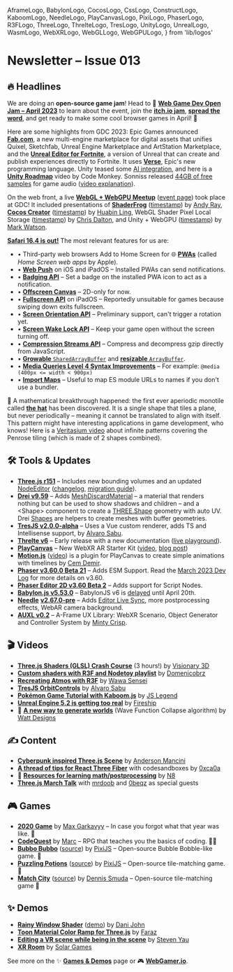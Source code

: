   AframeLogo,
  BabylonLogo,
  CocosLogo,
  CssLogo,
  ConstructLogo,
  KaboomLogo,
  NeedleLogo,
  PlayCanvasLogo,
  PixiLogo,
  PhaserLogo,
  R3FLogo,
  ThreeLogo,
  ThrelteLogo,
  TresLogo,
  UnityLogo,
  UnrealLogo,
  WasmLogo,
  WebXRLogo,
  WebGLLogo,
  WebGPULogo,
} from 'lib/logos'

# Newsletter – Issue 013

<SubTitleDate value="2023-03-30" />

<NoBulletListStyles />
<NewsletterStyles />

## 🔥 Headlines

We are doing an **open-source game jam**! Head to 🍓 [**Web Game Dev Open Jam – April 2023**](https://www.webgamedev.com/open-jam-april-2023) to learn about the event, join the [**itch.io jam**](https://itch.io/jam/web-game-dev-open-jam-april-2023), [**spread the word**](https://twitter.com/webgamedevs/status/1641500458970669083), and get ready to make some cool browser games in April! 🚀

Here are some highlights from GDC 2023: <UnrealLogo /> Epic Games announced [**Fab.com**](https://www.fab.com/), a new multi-engine
marketplace for digital assets that unifies Quixel, Sketchfab, Unreal Engine Marketplace and
ArtStation Marketplace, and the [**Unreal Editor for
Fortnite**](https://www.unrealengine.com/en-US/blog/unreal-editor-for-fortnite-is-now-available-in-beta),
a version of Unreal that can create and publish experiences directly to Fortnite. It uses
[**Verse**](https://dev.epicgames.com/documentation/en-us/uefn/verse-language-reference), Epic's new
programming language. <UnityLogo /> Unity teased some [AI
integration](https://twitter.com/unitygames/status/1638510865069531138), and here is a [**Unity
Roadmap**](https://www.youtube.com/watch?v=nUJrEa06nes) video by Code Monkey. Sonniss released [44GB of free samples](https://gdc.sonniss.com/) for game audio ([video explanation](https://www.youtube.com/watch?v=HhIacRZ0dcw)).

<WebGLLogo /> <WebGPULogo /> On the web front, a live [**WebGL + WebGPU
Meetup**](https://www.youtube.com/watch?v=oWwtCDv3Pgg) ([event
page](https://www.khronos.org/events/webglwebgpu-meetup-at-the-2023-game-developers-conference))
took place at GDC! It included presentations of [**ShaderFrog**](https://shaderfrog.com/)
([timestamp](https://www.youtube.com/live/oWwtCDv3Pgg?feature=share&t=1827)) by [Andy
Ray](https://twitter.com/andrewray), <CocosLogo /> [**Cocos
Creator**](https://www.cocos.com/en/creator)
([timestamp](https://www.youtube.com/live/oWwtCDv3Pgg?feature=share&t=2320)) by [Huabin
Ling](https://twitter.com/pandamicro), WebGL Shader Pixel Local Storage
([timestamp](https://www.youtube.com/live/oWwtCDv3Pgg?feature=share&t=3711)) by [Chris
Dalton](https://twitter.com/csmartdalton), and <UnityLogo /> Unity + WebGPU
([timestamp](https://www.youtube.com/live/oWwtCDv3Pgg?feature=share&t=4313)) by [Mark
Watson](https://twitter.com/mark_kettner).

[**Safari 16.4 is out!**](https://webkit.org/blog/13966/webkit-features-in-safari-16-4/) The most relevant features for us are:

- • Third-party web browsers Add to Home Screen for 🌐 [**PWAs**](https://www.webgamedev.com/publishing/pwa) (called _Home Screen web apps_ by Apple).
- • [**Web Push**](https://developer.mozilla.org/en-US/docs/Web/API/Push_API) on iOS and iPadOS – Installed PWAs can send notifications.
- • [**Badging API**](https://developer.mozilla.org/en-US/docs/Web/API/Badging_API) – Set a badge on the installed PWA icon to act as a notification.
- • [**Offscreen Canvas**](https://developer.mozilla.org/en-US/docs/Web/API/OffscreenCanvas) – 2D-only for now.
- • [**Fullscreen API**](https://developer.mozilla.org/en-US/docs/Web/API/Fullscreen_API) on iPadOS – Reportedly unsuitable for games because swiping down exits fullscreen.
- • [**Screen Orientation API**](https://developer.mozilla.org/en-US/docs/Web/API/ScreenOrientation) – Preliminary support, can't trigger a rotation yet.
- • [**Screen Wake Lock API**](https://developer.mozilla.org/en-US/docs/Web/API/Screen_Wake_Lock_API) – Keep your game open without the screen turning off.
- • [**Compression Streams API**](https://developer.mozilla.org/en-US/docs/Web/API/Compression_Streams_API) – Compress and decompress gzip directly from JavaScript.
- • [**Growable** `SharedArrayBuffer`](https://developer.mozilla.org/en-US/docs/Web/JavaScript/Reference/Global_Objects/SharedArrayBuffer#growing_sharedarraybuffers) and [**resizable** `ArrayBuffer`](https://developer.mozilla.org/en-US/docs/Web/JavaScript/Reference/Global_Objects/ArrayBuffer).
- • [**Media Queries Level 4 Syntax Improvements**](https://developer.mozilla.org/en-US/docs/Web/CSS/Media_Queries/Using_media_queries#syntax_improvements_in_level_4) – For example: `@media (400px <= width < 900px)`
- • [**Import Maps**](https://web.dev/import-maps-in-all-modern-browsers/) – Useful to map ES module URLs to names if you don't use a bundler.

📐 A mathematical breakthrough happened: the first ever aperiodic monotile called [**the hat**](https://cs.uwaterloo.ca/~csk/hat/) has been discovered. It is a single shape that tiles a plane, but never periodically – meaning it cannot be translated to align with itself. This pattern might have interesting applications in game development, who knows! Here is a [Veritasium video](https://www.youtube.com/watch?v=48sCx-wBs34) about infinite patterns covering the Penrose tiling (which is made of 2 shapes combined).

## 🛠 Tools & Updates

- <ThreeLogo /> [**Three.js r151**](https://github.com/mrdoob/three.js/releases) – Includes new
  bounding volumes and an updated [NodeEditor](https://github.com/mrdoob/three.js/pull/25692)
  ([changelog](https://github.com/mrdoob/three.js/releases/tag/r151), [migration
  guide](https://github.com/mrdoob/three.js/wiki/Migration-Guide)).
- <R3FLogo /> [**Drei v9.59**](https://github.com/pmndrs/drei/releases) – Adds
  [MeshDiscardMaterial](https://github.com/pmndrs/drei#meshdiscardmaterial) – a material that
  renders nothing but can be used to show shadows and children – and a &lt;Shape&gt; component to
  create a [THREE.Shape](https://threejs.org/docs/#api/en/extras/core/Shape) geometry with auto UV.
  Drei [Shapes](https://github.com/pmndrs/drei#shapes) are helpers to create meshes with buffer
  geometries.
- <TresLogo /> [**TresJS v2.0.0-alpha**](https://tresjs.org/guide/migration-guide.html) – Uses a Vue
  custom renderer, adds TS and Intellisense support, by [Alvaro
  Sabu](https://twitter.com/alvarosabu).
- <ThrelteLogo /> [**Threlte v6**](https://next.threlte.xyz/) – Early release with a new
  documentation ([live
  playground](https://stackblitz.com/edit/sveltejs-kit-template-default-n1qand?file=src%2Froutes%2FScene.svelte)).
- <PlayCanvasLogo /> [**PlayCanvas**](https://playcanvas.com/) – New WebXR AR Starter Kit
  ([video](https://www.youtube.com/watch?v=kbymJ5ib1gQ), [blog
  post](https://blog.playcanvas.com/webxr-ar-made-easy-with-playcanvas/))
- <PlayCanvasLogo /> [**Motion.js**](https://github.com/devcem/motion-playcanvas)
  ([video](https://www.youtube.com/watch?v=EpCqspTkZxI)) is a plugin for PlayCanvas to create simple
  animations with timelines by [Cem Demir](https://twitter.com/cemdemir).
- <PhaserLogo /> [**Phaser v3.60.0 Beta 21**](https://github.com/photonstorm/phaser/releases) – Adds
  ESM Support. Read the [March 2023 Dev
  Log](https://www.patreon.com/posts/phaser-march-dev-80486375) for more details on v3.60.
- <PhaserLogo /> [**Phaser Editor 2D v3.60 Beta
  2**](https://phasereditor2d.com/blog/2023/03/finally-script-nodes-phaser-editor-2d-v3600-beta2-releaseed)
  – Adds support for Script Nodes.
- <BabylonLogo /> [**Babylon.js v5.53.0**](https://github.com/BabylonJS/Babylon.js/releases) –
  BabylonJS v6 is [delayed](https://twitter.com/babylonjs/status/1636774395220996097) until April
  20th.
- <NeedleLogo /> [**Needle**](https://needle.tools/)
  [**v2.67.0-pre**](https://github.com/needle-tools/needle-engine-support/releases) – Adds [Editor
  Live Sync](https://twitter.com/marcel_wiessler/status/1640415879480393734), more postprocessing
  effects, WebAR camera background.
- <AframeLogo /> [**AUXL v0.2**](https://github.com/Minty-Crisp/AUXL) – A-Frame UX Library: WebXR
  Scenario, Object Generator and Controller System by [Minty Crisp](https://mintycrisp.com/).

## 🎬 Videos

- <ThreeLogo /> [**Three.js Shaders (GLSL) Crash
  Course**](https://www.youtube.com/watch?v=oKbCaj1J6EI) (3 hours!) by [Visionary
  3D](https://twitter.com/3d_visionary)
- <R3FLogo /> [**Custom shaders with R3F and Nodetoy
  playlist**](https://www.youtube.com/watch?v=xlnKW28ei88&list=PLWP0narTpO8n9YwsTLVO7-vbIzLELrwwS)
  by [Domenicobrz](https://twitter.com/Domenico_brz)
- <R3FLogo /> [**Recreating Atmos with R3F**](https://www.youtube.com/watch?v=WL5zrKii5qc) by [Wawa
  Sensei](https://twitter.com/wawasensei)
- <TresLogo /> [**TresJS OrbitControls**](https://www.youtube.com/watch?v=QP3gCY5_dds) by [Alvaro
  Sabu](https://twitter.com/alvarosabu)
- <KaboomLogo /> [**Pokémon Game Tutorial with
  Kaboom.js**](https://www.youtube.com/watch?v=zo3crHnFGho) by [JS
  Legend](https://twitter.com/JSLegendDev)
- <UnrealLogo /> [**Unreal Engine 5.2 is getting too
  real**](https://www.youtube.com/watch?v=qLGmj86-j4k) by
  [Fireship](https://www.youtube.com/@Fireship)
- 📐 [**A new way to generate worlds**](https://www.youtube.com/watch?v=dFYMOzoSDNE) (Wave Function Collapse algorithm) by [Watt Designs](https://twitter.com/WattDesigns)

## ✍️ Content

- <ThreeLogo /> [**Cyberpunk inspired Three.js
  Scene**](https://tympanus.net/codrops/2023/03/22/cyberpunk-inspired-three-js-scene-with-javascript-and-blender/)
  by [Anderson Mancini](https://twitter.com/Andersonmancini)
- <R3FLogo /> [**A thread of tips for React Three
  Fiber**](https://twitter.com/0xca0a/status/1638216198360801286) with codesandboxes by
  [0xca0a](https://twitter.com/0xca0a)
- 📐 [**Resources for learning math/postprocessing**](https://twitter.com/N8Programs/status/1639627609821544450) by [N8](https://twitter.com/N8Programs)
- <ThreeLogo /> [**Three.js March Talk**](https://twitter.com/i/spaces/1zqKVPMDyElJB) with
  [mrdoob](https://twitter.com/mrdoob) and [0beqz](https://twitter.com/0beqz) as special guests

## 🎮 Games

- <PhaserLogo /> [**2020 Game**](https://2020game.io/) by [Max
  Garkavyy](https://2020game.io/presskit.html) – In case you forgot what that year was like. 🦠
- <ThreeLogo /> [**CodeQuest**](https://www.playcodequest.com) by
  [Marc](https://twitter.com/playcodequest) – RPG that teaches you the basics of coding. 🧑‍💻
- <PixiLogo /> [**Bubbo Bubbo**](https://bubbo-bubbo.netlify.app/)
  ([source](https://github.com/pixijs/open-games/tree/main/bubbo-bubbo)) by
  [PixiJS](https://pixijs.com/) – Open-source Bubble Bobble-like game. 🫧
- <PixiLogo /> [**Puzzling Potions**](https://puzzling-potions.netlify.app/)
  ([source](https://github.com/pixijs/open-games/blob/main/puzzling-potions)) by
  [PixiJS](https://pixijs.com/) – Open-source tile-matching game. 🧪
- <CssLogo /> [**Match City**](https://dennissmuda.github.io/match-city/)
  ([source](https://github.com/DennisSmuda/match-city)) by [Dennis Smuda](https://dennissmuda.com/)
  – Open-source tile-matching game 🔢

## ✨ Demos

- <ThreeLogo /> [**Rainy Window
  Shader**](https://www.reddit.com/r/threejs/comments/1236qq3/rainy_window_shader/)
  ([demo](https://www.rocksdanister.com/rain/)) by [Dani John](https://twitter.com/rocksdanister)
- <R3FLogo /> [**Toon Material Color Ramp for
  Three.js**](https://twitter.com/CantBeFaraz/status/1640351567323774976) by
  [Faraz](https://twitter.com/CantBeFaraz)
- <WebXRLogo /> <PlayCanvasLogo /> [**Editing a VR scene while being in the
  scene**](https://twitter.com/yaustar/status/1640758146909044759) by [Steven
  Yau](https://twitter.com/yaustar)
- <WebXRLogo /> <PlayCanvasLogo /> [**XR Room**](https://solargames.io/demos/solar-xr-room/) by
  [Solar Games](https://solargames.io/)

See more on the ✨ [**Games & Demos**](https://www.webgamedev.com/games-demos) page or 🎮 [**WebGamer.io**](https://webgamer.io/).

<NewsletterFooter tweetId="1641505589967613953" />
